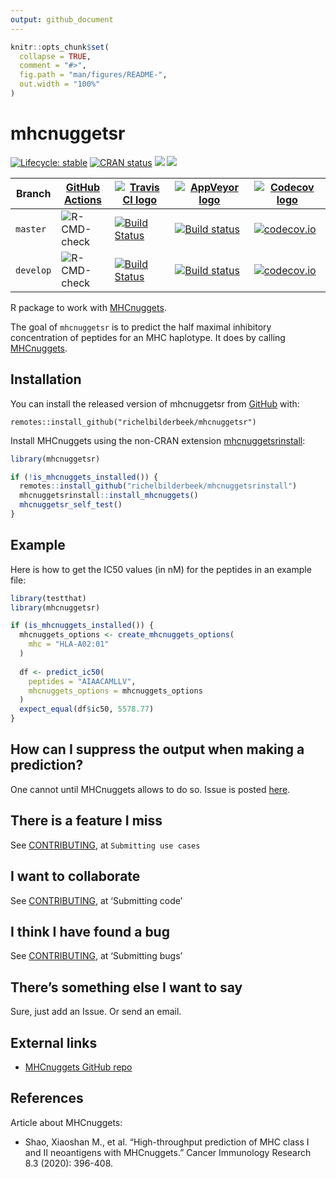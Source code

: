 ```yaml
---
output: github_document
---
```


<!-- README.md is generated from README.Rmd. Please edit that file -->

```r
knitr::opts_chunk$set(
  collapse = TRUE,
  comment = "#>",
  fig.path = "man/figures/README-",
  out.width = "100%"
)
```

# mhcnuggetsr

<!-- badges: start -->
[![Lifecycle: stable](https://img.shields.io/badge/lifecycle-stable-green.svg)](https://www.tidyverse.org/lifecycle/#stable)
[![CRAN status](https://www.r-pkg.org/badges/version/mhcnuggetsr)](https://CRAN.R-project.org/package=mhcnuggetsr)
[![](http://cranlogs.r-pkg.org/badges/grand-total/mhcnuggetsr)]( https://CRAN.R-project.org/package=mhcnuggetsr)
[![](http://cranlogs.r-pkg.org/badges/mhcnuggetsr)](https://CRAN.R-project.org/package=mhcnuggetsr)

Branch   |[GitHub Actions](https://github.com/richelbilderbeek/mhcnuggetsr/actions)                                     |[![Travis CI logo](man/figures/TravisCI.png)](https://travis-ci.org)                                                                        |[![AppVeyor logo](man/figures/AppVeyor.png)](https://www.appveyor.com)                                                                                                              | [![Codecov logo](man/figures/Codecov.png)](https://www.codecov.io)
---------|--------------------------------------------------------------------------------------------------------------|--------------------------------------------------------------------------------------------------------------------------------------------|------------------------------------------------------------------------------------------------------------------------------------------------------------------------------------|------------------------------------------------------------------------------------------------------------------------------------------------------------------------
`master `|![R-CMD-check](https://github.com/richelbilderbeek/mhcnuggetsr/workflows/R-CMD-check/badge.svg?branch=master) |[![Build Status](https://travis-ci.org/richelbilderbeek/mhcnuggetsr.svg?branch=master)](https://travis-ci.org/richelbilderbeek/mhcnuggetsr) |[![Build status](https://ci.appveyor.com/api/projects/status/r7apdqey2ev9s4q7/branch/master?svg=true)](https://ci.appveyor.com/project/richelbilderbeek/mhcnuggetsr/branch/master)  | [![codecov.io](https://codecov.io/github/richelbilderbeek/mhcnuggetsr/coverage.svg?branch=master)](https://codecov.io/github/richelbilderbeek/mhcnuggetsr/branch/master)
`develop`|![R-CMD-check](https://github.com/richelbilderbeek/mhcnuggetsr/workflows/R-CMD-check/badge.svg?branch=develop)|[![Build Status](https://travis-ci.org/richelbilderbeek/mhcnuggetsr.svg?branch=develop)](https://travis-ci.org/richelbilderbeek/mhcnuggetsr)|[![Build status](https://ci.appveyor.com/api/projects/status/r7apdqey2ev9s4q7/branch/develop?svg=true)](https://ci.appveyor.com/project/richelbilderbeek/mhcnuggetsr/branch/develop)| [![codecov.io](https://codecov.io/github/richelbilderbeek/mhcnuggetsr/coverage.svg?branch=develop)](https://codecov.io/github/richelbilderbeek/mhcnuggetsr/branch/develop)

<!-- badges: end -->

R package to work with [MHCnuggets](https://github.com/KarchinLab/mhcnuggets).

The goal of `mhcnuggetsr` is to predict the half maximal inhibitory concentration
of peptides for an MHC haplotype. 
It does by calling [MHCnuggets](https://github.com/KarchinLab/mhcnuggets).

## Installation

You can install the released version of mhcnuggetsr from [GitHub](https://github.com/) with:

```
remotes::install_github("richelbilderbeek/mhcnuggetsr")
```

Install MHCnuggets using the non-CRAN extension
[mhcnuggetsrinstall](https://github.com/richelbilderbeek/mhcnuggetsrinstall):

```r
library(mhcnuggetsr)

if (!is_mhcnuggets_installed()) {
  remotes::install_github("richelbilderbeek/mhcnuggetsrinstall")
  mhcnuggetsrinstall::install_mhcnuggets()
  mhcnuggetsr_self_test()
}
```

## Example

Here is how to get the IC50 values (in nM) for the peptides in
an example file:

```r
library(testthat)
library(mhcnuggetsr)

if (is_mhcnuggets_installed()) {
  mhcnuggets_options <- create_mhcnuggets_options(
    mhc = "HLA-A02:01"
  )
  
  df <- predict_ic50(
    peptides = "AIAACAMLLV",
    mhcnuggets_options = mhcnuggets_options
  )
  expect_equal(df$ic50, 5578.77)
}
```

## How can I suppress the output when making a prediction?

One cannot until MHCnuggets allows to do so.
Issue is posted [here](https://github.com/KarchinLab/mhcnuggets/issues/17).

## There is a feature I miss

See [CONTRIBUTING](CONTRIBUTING.md), at `Submitting use cases`

## I want to collaborate

See [CONTRIBUTING](CONTRIBUTING.md), at 'Submitting code'

## I think I have found a bug

See [CONTRIBUTING](CONTRIBUTING.md), at 'Submitting bugs' 

## There's something else I want to say

Sure, just add an Issue. Or send an email.

## External links

 * [MHCnuggets GitHub repo](https://github.com/KarchinLab/mhcnuggets)
 
## References

Article about MHCnuggets:

 * Shao, Xiaoshan M., et al. "High-throughput prediction of MHC class I and II 
   neoantigens with MHCnuggets." Cancer Immunology Research 8.3 (2020): 396-408.
